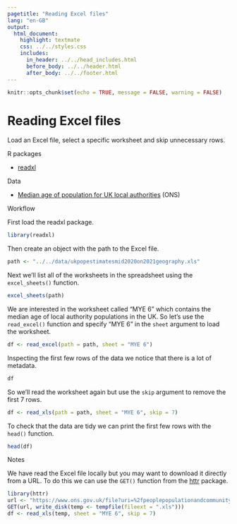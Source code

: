 ```yaml
---
pagetitle: "Reading Excel files"
lang: "en-GB"
output:
  html_document:
    highlight: textmate
    css: ../../styles.css
    includes:
      in_header: ../../head_includes.html
      before_body: ../../header.html
      after_body: ../../footer.html
---
```


```r
knitr::opts_chunk$set(echo = TRUE, message = FALSE, warning = FALSE)
```

<!-- Add a title -->
<h1>Reading Excel files</h1>

<!-- Provide a short summary -->
<p>Load an Excel file, select a specific worksheet and skip unnecessary rows.</p>

<!-- List the R packages needed and a link to their page on cran.r-project.org -->
<div class = "row">
<div class = "col-md-6">
<div class="titlebar">R packages</div>
<ul>
  <li><a href="https://cran.r-project.org/web/packages/readxl/index.html" target="_blank">readxl</a></li>
</ul>
</div>

<!-- Provide a link to the data source -->
<div class = "col-md-6">
<div class="titlebar">Data</div>
<ul>
  <li><a href="https://www.ons.gov.uk/peoplepopulationandcommunity/populationandmigration/populationestimates/datasets/populationestimatesforukenglandandwalesscotlandandnorthernireland" target="_blank">Median age of population for UK local authorities</a> (ONS)</li>
</ul>
</div>
</div>

<!-- Add each stage of the workflow -->
<div class="titlebar">Workflow</div>

<p>First load the readxl package.</p>
```r
library(readxl)
```

<p>Then create an object with the path to the Excel file.</p>
```r
path <- "../../data/ukpopestimatesmid2020on2021geography.xls"
```

<p>Next we'll list all of the worksheets in the spreadsheet using the `excel_sheets()` function.</p>
```r
excel_sheets(path)
```

<p>We are interested in the worksheet called "MYE 6" which contains the median age of local authority populations in the UK. So let's use the `read_excel()` function and specify "MYE 6" in the `sheet` argument to load the worksheet.</p>
```r
df <- read_excel(path = path, sheet = "MYE 6")
```

<p>Inspecting the first few rows of the data we notice that there is a lot of metadata.</p>
```r
df
```

<p>So we'll read the worksheet again but use the `skip` argument to remove the first 7 rows.</p>
```r
df <- read_xls(path = path, sheet = "MYE 6", skip = 7)
```

<p>To check that the data are tidy we can print the first few rows with the `head()` function.</p>
```r
head(df)
```

<div class="titlebar">Notes</div>
<p>We have read the Excel file locally but you may want to download it directly from a URL. To do this we can use the `GET()` function from the <a href="https://cran.r-project.org/web/packages/httr/index.html" target="_blank">httr</a> package.</p>
```r
library(httr)
url <- "https://www.ons.gov.uk/file?uri=%2fpeoplepopulationandcommunity%2fpopulationandmigration%2fpopulationestimates%2fdatasets%2fpopulationestimatesforukenglandandwalesscotlandandnorthernireland%2fmid2020/ukpopestimatesmid2020on2021geography.xls"
GET(url, write_disk(temp <- tempfile(fileext = ".xls")))
df <- read_xls(temp, sheet = "MYE 6", skip = 7)
```
<br /><br />